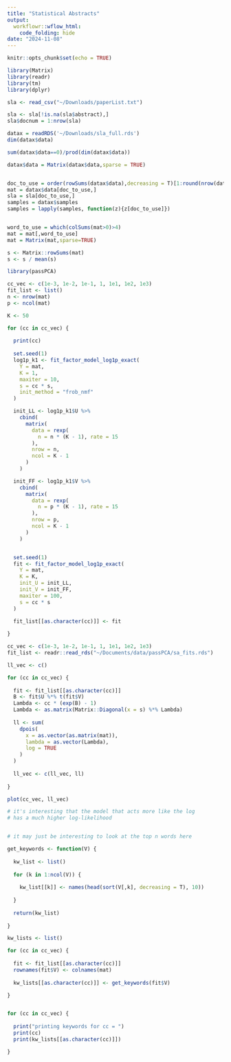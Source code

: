 ```yaml
---
title: "Statistical Abstracts"
output:
  workflowr::wflow_html:
    code_folding: hide
date: "2024-11-08"
---
```


```r
knitr::opts_chunk$set(echo = TRUE)
```

```r
library(Matrix)
library(readr)
library(tm)
library(dplyr)

sla <- read_csv("~/Downloads/paperList.txt")

sla <- sla[!is.na(sla$abstract),]
sla$docnum = 1:nrow(sla)

datax = readRDS('~/Downloads/sla_full.rds')
dim(datax$data)

sum(datax$data==0)/prod(dim(datax$data))

datax$data = Matrix(datax$data,sparse = TRUE)


doc_to_use = order(rowSums(datax$data),decreasing = T)[1:round(nrow(datax$data)*0.6)]
mat = datax$data[doc_to_use,]
sla = sla[doc_to_use,]
samples = datax$samples
samples = lapply(samples, function(z){z[doc_to_use]})


word_to_use = which(colSums(mat>0)>4)
mat = mat[,word_to_use]
mat = Matrix(mat,sparse=TRUE)

s <- Matrix::rowSums(mat)
s <- s / mean(s)
```


```r

library(passPCA)

cc_vec <- c(1e-3, 1e-2, 1e-1, 1, 1e1, 1e2, 1e3)
fit_list <- list()
n <- nrow(mat)
p <- ncol(mat)

K <- 50

for (cc in cc_vec) {
  
  print(cc)
  
  set.seed(1)
  log1p_k1 <- fit_factor_model_log1p_exact(
    Y = mat,
    K = 1,
    maxiter = 10,
    s = cc * s,
    init_method = "frob_nmf"
  )

  init_LL <- log1p_k1$U %>%
    cbind(
      matrix(
        data = rexp(
          n = n * (K - 1), rate = 15
        ),
        nrow = n,
        ncol = K - 1
      )
    )

  init_FF <- log1p_k1$V %>%
    cbind(
      matrix(
        data = rexp(
          n = p * (K - 1), rate = 15
        ),
        nrow = p,
        ncol = K - 1
      )
    )


  set.seed(1)
  fit <- fit_factor_model_log1p_exact(
    Y = mat,
    K = K,
    init_U = init_LL,
    init_V = init_FF,
    maxiter = 100,
    s = cc * s
  )

  fit_list[[as.character(cc)]] <- fit
  
}
```

```r
cc_vec <- c(1e-3, 1e-2, 1e-1, 1, 1e1, 1e2, 1e3)
fit_list <- readr::read_rds("~/Documents/data/passPCA/sa_fits.rds")

ll_vec <- c()

for (cc in cc_vec) {
  
  fit <- fit_list[[as.character(cc)]] 
  B <- fit$U %*% t(fit$V)
  Lambda <- cc * (exp(B) - 1)
  Lambda <- as.matrix(Matrix::Diagonal(x = s) %*% Lambda)
  
  ll <- sum(
    dpois(
      x = as.vector(as.matrix(mat)),
      lambda = as.vector(Lambda),
      log = TRUE
    )
  )
  
  ll_vec <- c(ll_vec, ll)
  
}

plot(cc_vec, ll_vec)

# it's interesting that the model that acts more like the log
# has a much higher log-likelihood


# it may just be interesting to look at the top n words here

get_keywords <- function(V) {
  
  kw_list <- list()
  
  for (k in 1:ncol(V)) {
    
    kw_list[[k]] <- names(head(sort(V[,k], decreasing = T), 10))
    
  }
  
  return(kw_list)
  
}

kw_lists <- list()

for (cc in cc_vec) {
  
  fit <- fit_list[[as.character(cc)]]
  rownames(fit$V) <- colnames(mat)
  
  kw_lists[[as.character(cc)]] <- get_keywords(fit$V)

}


for (cc in cc_vec) {
  
  print("printing keywords for cc = ")
  print(cc)
  print(kw_lists[[as.character(cc)]])

}
```

